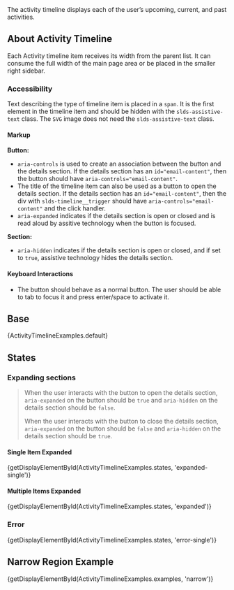 
<div className="doc lead">
  The activity timeline displays each of the user’s upcoming, current, and past activities.
</div>

## About Activity Timeline

Each Activity timeline item receives its width from the parent list. It can consume the full width of the main page area or be placed in the smaller right sidebar.

### Accessibility

Text describing the type of timeline item is placed in a <code className="doc">span</code>. It is the first element in the timeline item and should be hidden with the <code className="doc">slds-assistive-text</code> class. The <code className="doc">SVG</code> image does not need the <code className="doc">slds-assistive-text</code> class.

#### Markup

**Button:**

- <code className="doc">aria-controls</code> is used to create an association between the button and the details section. If the details section has an <code className="doc">id="email-content"</code>, then the button should have <code className="doc">aria-controls="email-content"</code>.
- The title of the timeline item can also be used as a button to open the details section. If the details section has an <code className="doc">id="email-content"</code>, then the div with <code className="doc">slds-timeline__trigger</code> should have <code className="doc">aria-controls="email-content"</code> and the click handler.
- <code className="doc">aria-expanded</code> indicates if the details section is open or closed and is read aloud by assitive technology when the button is focused.

**Section:**

- <code className="doc">aria-hidden</code> indicates if the details section is open or closed, and if set to <code className="doc">true</code>, assistive technology hides the details section.

#### Keyboard Interactions

- The button should behave as a normal button. The user should be able to tab to focus it and press enter/space to activate it.


## Base

<CodeView>
  {ActivityTimelineExamples.default}
</CodeView>

## States

### Expanding sections

<Blockquote type="a11y" header="Accessibility Note">
  When the user interacts with the button to open the details section, <code className="doc">aria-expanded</code> on the button should be <code className="doc">true</code> and <code className="doc">aria-hidden</code> on the details section should be <code className="doc">false</code>.

  When the user interacts with the button to close the details section, <code className="doc">aria-expanded</code> on the button should be <code className="doc">false</code> and <code className="doc">aria-hidden</code> on the details section should be <code className="doc">true</code>.
</Blockquote>

#### Single Item Expanded

<CodeView>
  {getDisplayElementById(ActivityTimelineExamples.states, 'expanded-single')}
</CodeView>

#### Multiple Items Expanded

<CodeView>
  {getDisplayElementById(ActivityTimelineExamples.states, 'expanded')}
</CodeView>

### Error

<CodeView>
  {getDisplayElementById(ActivityTimelineExamples.states, 'error-single')}
</CodeView>

## Narrow Region Example

<CodeView>
  {getDisplayElementById(ActivityTimelineExamples.examples, 'narrow')}
</CodeView>
